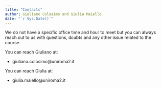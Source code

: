 ```yaml
---
title: "Contacts"
author: Giuliano Colosimo and Giulia Maiello
date: "`r Sys.Date()`"
---
```


We do not have a specific office time and hour to meet but you can always reach out to us with questions, doubts and any other issue related to the course.

You can reach Giuliano at:

-   giuliano.colosimo\@uniroma2.it

You can reach Giulia at:

-   giulia.maiello\@uniroma2.it

